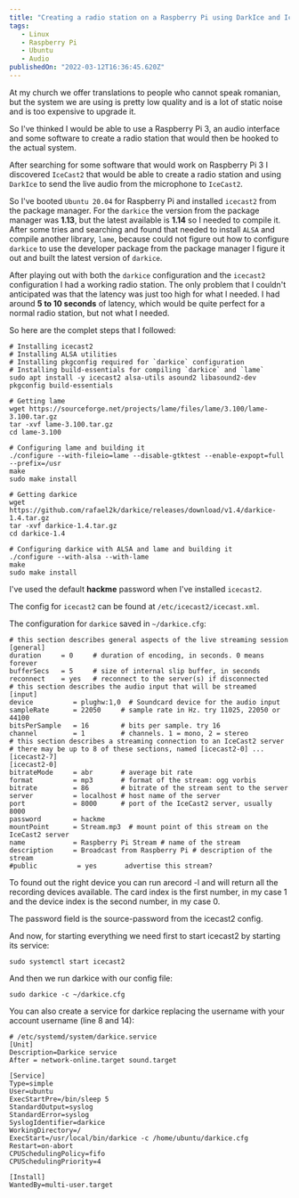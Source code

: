 ---
title: "Creating a radio station on a Raspberry Pi using DarkIce and IceCast2"
tags: 
   - Linux
   - Raspberry Pi
   - Ubuntu
   - Audio
publishedOn: "2022-03-12T16:36:45.620Z"
---
At my church we offer translations to people who cannot speak romanian, but the
system we are using is pretty low quality and is a lot of static noise and is 
too expensive to upgrade it.

So I've thinked I would be able to use a Raspberry Pi 3, an audio interface and
some software to create a radio station that would then be hooked to the actual
system.

After searching for some software that would work on Raspberry Pi 3 I
discovered `IceCast2` that would be able to create a radio station and using
`DarkIce` to send the live audio from the microphone to `IceCast2`.

So I've booted `Ubuntu 20.04` for Raspberry Pi and installed `icecast2` from the
package manager.
For the `darkice` the version from the package manager was **1.13**, but the
latest available is **1.14** so I needed to compile it.  After some tries and
searching and found that needed to install `ALSA` and compile another library,
`lame`, because could not figure out how to configure `darkice` to use the 
developer package from the package manager I figure it out and built the latest
version of `darkice`.

After playing out with both the `darkice` configuration and the `icecast2`
configuration I had a working radio station.
The only problem that I couldn't anticipated was that the latency was just too
high for what I needed. I had around **5 to 10 seconds** of latency, which would
be quite perfect for a normal radio station, but not what I needed.

So here are the complet steps that I followed:

```bash[class="line-numbers"]
# Installing icecast2
# Installing ALSA utilities
# Installing pkgconfig required for `darkice` configuration
# Installing build-essentials for compiling `darkice` and `lame`
sudo apt install -y icecast2 alsa-utils asound2 libasound2-dev pkgconfig build-essentials

# Getting lame
wget https://sourceforge.net/projects/lame/files/lame/3.100/lame-3.100.tar.gz
tar -xvf lame-3.100.tar.gz
cd lame-3.100

# Configuring lame and building it
./configure --with-fileio=lame --disable-gtktest --enable-expopt=full --prefix=/usr
make
sudo make install

# Getting darkice
wget https://github.com/rafael2k/darkice/releases/download/v1.4/darkice-1.4.tar.gz
tar -xvf darkice-1.4.tar.gz
cd darkice-1.4

# Configuring darkice with ALSA and lame and building it
./configure --with-alsa --with-lame
make
sudo make install
```

I've used the default **hackme** password when I've installed `icecast2`.

The config for `icecast2` can be found at `/etc/icecast2/icecast.xml`.

The configuration for `darkice` saved in `~/darkice.cfg`:

```bash[class="line-numbers"]
# this section describes general aspects of the live streaming session 
[general] 
duration     = 0     # duration of encoding, in seconds. 0 means forever 
bufferSecs   = 5     # size of internal slip buffer, in seconds 
reconnect    = yes   # reconnect to the server(s) if disconnected 
# this section describes the audio input that will be streamed 
[input] 
device          = plughw:1,0  # Soundcard device for the audio input 
sampleRate      = 22050     # sample rate in Hz. try 11025, 22050 or 44100 
bitsPerSample   = 16        # bits per sample. try 16 
channel         = 1         # channels. 1 = mono, 2 = stereo 
# this section describes a streaming connection to an IceCast2 server 
# there may be up to 8 of these sections, named [icecast2-0] ... [icecast2-7] 
[icecast2-0] 
bitrateMode     = abr       # average bit rate 
format          = mp3       # format of the stream: ogg vorbis 
bitrate         = 86        # bitrate of the stream sent to the server 
server          = localhost # host name of the server 
port            = 8000      # port of the IceCast2 server, usually 8000 
password        = hackme 
mountPoint      = Stream.mp3  # mount point of this stream on the IceCast2 server 
name            = Raspberry Pi Stream # name of the stream 
description     = Broadcast from Raspberry Pi # description of the stream 
#public          = yes       advertise this stream?
```

To found out the right device you can run arecord -l and will return all the
recording devices available. The card index is the first number, in my case 1
and the device index is the second number, in my case 0.

The password field is the source-password from the icecast2  config.

And now, for starting everything we need first to start icecast2 by starting
its service:

```bash[class="line-numbers"]
sudo systemctl start icecast2
```

And then we run darkice with our config file:

```bash[class="line-numbers"]
sudo darkice -c ~/darkice.cfg
```

You can also create a service for darkice replacing the username with your
account username (line 8 and 14):

```bash[class="line-numbers"]
# /etc/systemd/system/darkice.service
[Unit]
Description=Darkice service
After = network-online.target sound.target

[Service]
Type=simple
User=ubuntu
ExecStartPre=/bin/sleep 5
StandardOutput=syslog
StandardError=syslog
SyslogIdentifier=darkice
WorkingDirectory=/
ExecStart=/usr/local/bin/darkice -c /home/ubuntu/darkice.cfg
Restart=on-abort
CPUSchedulingPolicy=fifo
CPUSchedulingPriority=4

[Install]
WantedBy=multi-user.target
```
